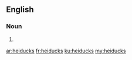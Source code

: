 ==English==

===Noun===
{{head|en|noun plural form}}

# {{plural of|heiduck|lang=en}}

[[ar:heiducks]]
[[fr:heiducks]]
[[ku:heiducks]]
[[my:heiducks]]